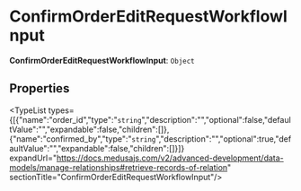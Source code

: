 
# ConfirmOrderEditRequestWorkflowInput

 **ConfirmOrderEditRequestWorkflowInput**: `Object`

## Properties

<TypeList types={[{"name":"order_id","type":"`string`","description":"","optional":false,"defaultValue":"","expandable":false,"children":[]},{"name":"confirmed_by","type":"`string`","description":"","optional":true,"defaultValue":"","expandable":false,"children":[]}]} expandUrl="https://docs.medusajs.com/v2/advanced-development/data-models/manage-relationships#retrieve-records-of-relation" sectionTitle="ConfirmOrderEditRequestWorkflowInput"/>
